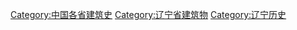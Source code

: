 [[Category:中国各省建筑史|Category:中国各省建筑史]]
[[Category:辽宁省建筑物|Category:辽宁省建筑物]]
[[Category:辽宁历史|Category:辽宁历史]]